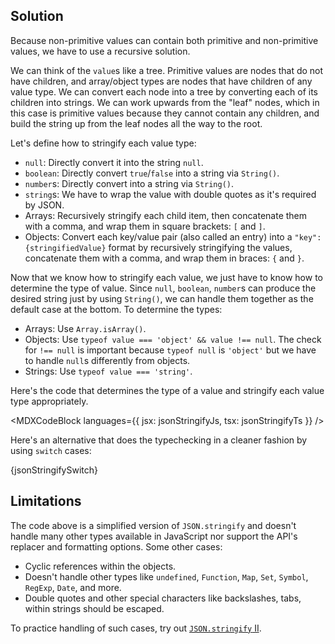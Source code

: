 

## Solution

Because non-primitive values can contain both primitive and non-primitive values, we have to use a recursive solution.

We can think of the `value`s like a tree. Primitive values are nodes that do not have children, and array/object types are nodes that have children of any value type. We can convert each node into a tree by converting each of its children into strings. We can work upwards from the "leaf" nodes, which in this case is primitive values because they cannot contain any children, and build the string up from the leaf nodes all the way to the root.

Let's define how to stringify each value type:

- `null`: Directly convert it into the string `null`.
- `boolean`: Directly convert `true`/`false` into a string via `String()`.
- `number`s: Directly convert into a string via `String()`.
- `string`s: We have to wrap the value with double quotes as it's required by JSON.
- Arrays: Recursively stringify each child item, then concatenate them with a comma, and wrap them in square brackets: `[` and `]`.
- Objects: Convert each key/value pair (also called an entry) into a `"key":{stringifiedValue}` format by recursively stringifying the values, concatenate them with a comma, and wrap them in braces: `{` and `}`.

Now that we know how to stringify each value, we just have to know how to determine the type of value. Since `null`, `boolean`, `number`s can produce the desired string just by using `String()`, we can handle them together as the default case at the bottom. To determine the types:

- Arrays: Use `Array.isArray()`.
- Objects: Use `typeof value === 'object' && value !== null`. The check for `!== null` is important because `typeof null` is `'object'` but we have to handle `null`s differently from objects.
- Strings: Use `typeof value === 'string'`.

Here's the code that determines the type of a value and stringify each value type appropriately.

<MDXCodeBlock languages={{ jsx: jsonStringifyJs, tsx: jsonStringifyTs }} />

Here's an alternative that does the typechecking in a cleaner fashion by using `switch` cases:

<MDXCodeBlock>{jsonStringifySwitch}</MDXCodeBlock>

## Limitations

The code above is a simplified version of `JSON.stringify` and doesn't handle many other types available in JavaScript nor support the API's replacer and formatting options. Some other cases:

- Cyclic references within the objects.
- Doesn't handle other types like `undefined`, `Function`, `Map`, `Set`, `Symbol`, `RegExp`, `Date`, and more.
- Double quotes and other special characters like backslashes, tabs, within strings should be escaped.

To practice handling of such cases, try out [`JSON.stringify` II](/questions/javascript/json-stringify-ii).
